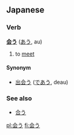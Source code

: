== Japanese ==                                          
===Verb===
'''[[会]]う''' ([[あう]], au)

# to [[meet]]

====Synonym====
* [[出会う]] ([[であう]], deau)

===See also===
*[[合う]]

[[pl:会う]]
[[fi:会う]]
